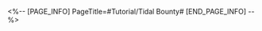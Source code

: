 <%-- [PAGE_INFO]
PageTitle=#Tutorial/Tidal Bounty#
[END_PAGE_INFO] --%>
{{Tutorial
|sort      = 322501
|title     = Tidal Bounty
|subtitle  = 
|type      = 
|about     = 
|image1    = Tutorial Tidal Bounty 1.png{{subst:void|<!--$UPLOAD:<<SpriteOutput/TutorialPic/TutorialPage_322501.png>-<Tutorial Tidal Bounty 1.png>-<Tutorial Files>>-->}}
|text1     = While exploring Amphoreus after Era Nova, Disorder Ambrosia can be obtained through various means, such as completing Trailblaze Missions, Adventure Missions, opening treasures in the world, defeating Spirithieves Bartholos that occasionally appear, and collecting Creation Nymphs.
|image2    = Tutorial Tidal Bounty 2.png{{subst:void|<!--$UPLOAD:<<SpriteOutput/TutorialPic/TutorialPage_322502.png>-<Tutorial Tidal Bounty 2.png>-<Tutorial Files>>-->}}
|text2     = Dissolve the ambrosia in water to raise the Offering Level and gain rewards.
}}